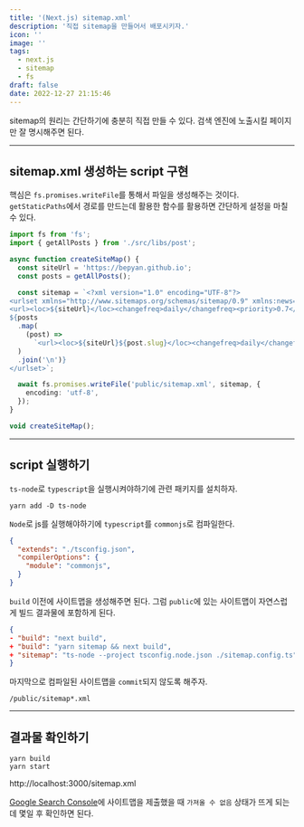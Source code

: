 ```yaml
---
title: '(Next.js) sitemap.xml'
description: '직접 sitemap을 만들어서 배포시키자.'
icon: ''
image: ''
tags:
  - next.js
  - sitemap
  - fs
draft: false
date: 2022-12-27 21:15:46
---
```


sitemap의 원리는 간단하기에 충분히 직접 만들 수 있다.
검색 엔진에 노출시킬 페이지만 잘 명시해주면 된다.

---

## sitemap.xml 생성하는 script 구현

핵심은 `fs.promises.writeFile`를 통해서 파일을 생성해주는 것이다.
`getStaticPaths`에서 경로를 만드는데 활용한 함수를 활용하면 간단하게 설정을 마칠 수 있다.

```ts:sitemap.config.ts
import fs from 'fs';
import { getAllPosts } from './src/libs/post';

async function createSiteMap() {
  const siteUrl = 'https://bepyan.github.io';
  const posts = getAllPosts();

  const sitemap = `<?xml version="1.0" encoding="UTF-8"?>
<urlset xmlns="http://www.sitemaps.org/schemas/sitemap/0.9" xmlns:news="http://www.google.com/schemas/sitemap-news/0.9" xmlns:xhtml="http://www.w3.org/1999/xhtml" xmlns:mobile="http://www.google.com/schemas/sitemap-mobile/1.0" xmlns:image="http://www.google.com/schemas/sitemap-image/1.1" xmlns:video="http://www.google.com/schemas/sitemap-video/1.1">
<url><loc>${siteUrl}</loc><changefreq>daily</changefreq><priority>0.7</priority></url>
${posts
  .map(
    (post) =>
      `<url><loc>${siteUrl}${post.slug}</loc><changefreq>daily</changefreq><priority>0.7</priority></url>`,
  )
  .join('\n')}
</urlset>`;

  await fs.promises.writeFile('public/sitemap.xml', sitemap, {
    encoding: 'utf-8',
  });
}

void createSiteMap();
```

---

## script 실행하기

`ts-node`로 `typescript`을 실행시켜야하기에 관련 패키지를 설치하자.

```shell
yarn add -D ts-node
```

`Node`로 js를 실행해야하기에 `typescript`를 `commonjs`로 컴파일한다.

```json:tsconfig.node.json
{
  "extends": "./tsconfig.json",
  "compilerOptions": {
    "module": "commonjs",
  }
}
```

`build` 이전에 사이트맵을 생성해주면 된다. 그럼 `public`에 있는 사이트맵이 자연스럽게 빌드 결과물에 포함하게 된다.

```diff-json:package.json
{
- "build": "next build",
+ "build": "yarn sitemap && next build",
+ "sitemap": "ts-node --project tsconfig.node.json ./sitemap.config.ts",
}
```

마지막으로 컴파일된 사이트맵을 `commit`되지 않도록 해주자.

```:.gitignore
/public/sitemap*.xml
```

---

## 결과물 확인하기

```shell
yarn build
yarn start
```

http://localhost:3000/sitemap.xml

[Google Search Console](https://search.google.com/search-console/sitemaps)에 사이트맵을 제출했을 때 `가져올 수 없음` 상태가 뜨게 되는데 몇일 후 확인하면 된다.
